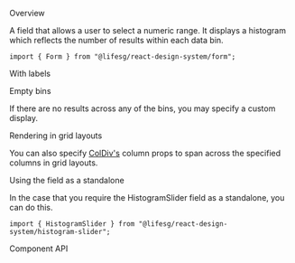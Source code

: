 
<Meta of={FormHistogramSliderStories} />

<Title>Form.Histogram</Title>

<Secondary>Overview</Secondary>

A field that allows a user to select a numeric range. It displays a histogram
which reflects the number of results within each data bin.

```tsx
import { Form } from "@lifesg/react-design-system/form";
```

<Canvas of={FormHistogramSliderStories.Default} />

<Heading3>With labels</Heading3>

<Canvas of={FormHistogramSliderStories.WithLabels} />

<Heading3>Empty bins</Heading3>

If there are no results across any of the bins, you may specify a custom display.

<Canvas of={FormHistogramSliderStories.EmptyBins} />

<Heading3>Rendering in grid layouts</Heading3>

You can also specify [ColDiv's](/docs/getting-started-layout-column-divs--column-divs)
column props to span across the specified columns in grid layouts.

<Canvas of={FormHistogramSliderStories.RenderingInGridLayout} />

<Heading3>Using the field as a standalone</Heading3>

In the case that you require the HistogramSlider field as a standalone, you can do this.

```tsx
import { HistogramSlider } from "@lifesg/react-design-system/histogram-slider";
```

<Canvas of={FormHistogramSliderStories.StandaloneUsage} />

<Secondary>Component API</Secondary>

<PropsTable />
